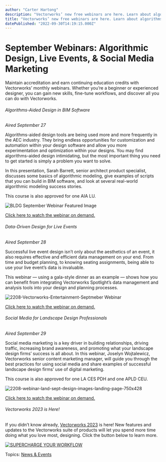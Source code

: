 ```yaml
---
author: "Carter Hartong"
description: "Vectorworks’ new free webinars are here. Learn about algorithms-aided design, how to use data to better plan live events, and social media marketing tips. "
title: "Vectorworks’ new free webinars are here. Learn about algorithms-aided design, how to use data to better plan live events, and social media marketing tips. " 
datePublished: "2022-09-30T14:19:15.000Z"
---
```

# September Webinars: Algorithmic Design, Live Events, & Social Media Marketing

Maintain accreditation and earn continuing education credits with Vectorworks’ monthly webinars. Whether you’re a beginner or experienced designer, you can gain new skills, fine-tune workflows, and discover all you can do with Vectorworks.

###### Algorithms-Aided Design in BIM Software

_Aired September 27_

Algorithms-aided design tools are being used more and more frequently in the AEC industry. They bring endless opportunities for customization and automation within your design software and allow you more experimentation and optimization within your designs. You may find algorithms-aided design intimidating, but the most important thing you need to get started is simply a problem you want to solve.

In this presentation, Sarah Barrett, senior architect product specialist, discusses some basics of algorithmic modeling, give examples of scripts that you can build in BIM software, and look at several real-world algorithmic modeling success stories. 

This course is also approved for one AIA LU.

![BLDG September Webinar Featured Image](https://blog.vectorworks.net/hs-fs/hubfs/Blog%20Images/220913_September%20Webinars%20Blog/BLDG%20September%20Webinar%20Featured%20Image.png?width=1440&name=BLDG%20September%20Webinar%20Featured%20Image.png)

[Click here to watch the webinar on demand.](https://university.vectorworks.net/course/view.php?id=2277)

###### Data-Driven Design for Live Events

_Aired September 28_

Successful live event design isn’t only about the aesthetics of an event, it also requires effective and efficient data management on your end. From time and budget planning, to knowing seating assignments, being able to use your live event’s data is invaluable.

This webinar — using a gala-style dinner as an example — shows how you can benefit from integrating Vectorworks Spotlight’s data management and analysis tools into your design and planning processes.

![2208-Vectorworks-Entertainment-Septmeber Webinar](https://blog.vectorworks.net/hs-fs/hubfs/Blog%20Images/220913_September%20Webinars%20Blog/2208-Vectorworks-Entertainment-Septmeber%20Webinar.png?width=1440&name=2208-Vectorworks-Entertainment-Septmeber%20Webinar.png)

[Click here to watch the webinar on demand.](https://university.vectorworks.net/course/view.php?id=2276)

###### Social Media for Landscape Design Professionals

_Aired September 29_ 

Social media marketing is a key driver in building relationships, driving traffic, increasing brand awareness, and promoting what your landscape design firms’ success is all about. In this webinar, Joselyn Wojtalewicz, Vectorworks senior content marketing manager, will guide you through the best practices for using social media and share examples of successful landscape design firms’ use of digital marketing.

This course is also approved for one LA CES PDH and one APLD CEU.

![2208-webinar-land-sept-design-images-landing-page-750x428](https://blog.vectorworks.net/hs-fs/hubfs/Blog%20Images/220913_September%20Webinars%20Blog/2208-webinar-land-sept-design-images-landing-page-750x428.jpg?width=1440&name=2208-webinar-land-sept-design-images-landing-page-750x428.jpg)

[Click here to watch the webinar on demand.](https://university.vectorworks.net/course/view.php?id=2279)

###### Vectorworks 2023 is Here!

If you didn’t know already, [Vectorworks 2023](../../../net/vectorworks/blog/vectorworks-2023-now-available.html) is here! New features and updates to the Vectorworks suite of products will let you spend more time doing what you love most, designing. Click the button below to learn more.

[![SUPERCHARGE YOUR WORKFLOW](https://no-cache.hubspot.com/cta/default/3018241/10399766-ef79-411e-a716-1f9e4bab461b.png)](https://cta-redirect.hubspot.com/cta/redirect/3018241/10399766-ef79-411e-a716-1f9e4bab461b) 

 Topics: [News & Events](https://blog.vectorworks.net/topic/news-events) 

 